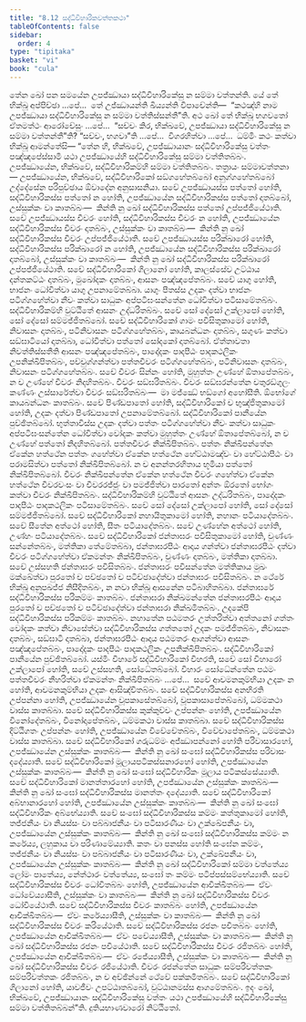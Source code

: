 ```yaml
---
title: "8.12 සද්ධිවිහාරිකවත්තකථා"
tableOfContents: false
sidebar:
  order: 4
type: "tipitaka"
basket: "vi"
book: "cula"
---
```



<DynamicBreadcrumb />

<Division number="377" book="cula">

<Paragraph number="1725" book="cula">
තේන ඛෝ පන සමයේන උපජ්ඣායා සද්ධිවිහාරිකේසු න සම්මා වත්තන්ති. යේ තේ භික්ඛූ අප්පිච්ඡා …පේ…  තේ උජ්ඣායන්ති ඛිය්‍යන්ති විපාචේන්ති—  “කථඤ්හි නාම උපජ්ඣායා සද්ධිවිහාරිකේසු න සම්මා වත්තිස්සන්තී”ති. අථ ඛෝ තේ භික්ඛූ භගවතෝ ඒතමත්ථං ආරෝචේසුං …පේ…  “සච්චං කිර, භික්ඛවේ, උපජ්ඣායා සද්ධිවිහාරිකේසු න සම්මා වත්තන්තී”ති? “සච්චං, භගවා”ති …පේ…  විගරහිත්වා …පේ…  ධම්මිං කථං කත්වා භික්ඛූ ආමන්තේසි—
</Paragraph>

</Division>
<Division number="378" book="cula">

<Paragraph number="1726" book="cula">
“තේන හි, භික්ඛවේ, උපජ්ඣායානං සද්ධිවිහාරිකේසු වත්තං පඤ්ඤපේස්සාමි යථා උපජ්ඣායේහි සද්ධිවිහාරිකේසු සම්මා වත්තිතබ්බං. උපජ්ඣායේන, භික්ඛවේ, සද්ධිවිහාරිකම්හි සම්මා වත්තිතබ්බං. තත්‍රායං සම්මාවත්තනා—
</Paragraph>

<Paragraph number="1727" book="cula">
උපජ්ඣායේන, භික්ඛවේ, සද්ධිවිහාරිකෝ සඞ්ගහේතබ්බෝ අනුග්ගහේතබ්බෝ උද්දේසේන පරිපුච්ඡාය ඕවාදේන අනුසාසනියා. සචේ උපජ්ඣායස්ස පත්තෝ හෝති, සද්ධිවිහාරිකස්ස පත්තෝ න හෝති, උපජ්ඣායේන සද්ධිවිහාරිකස්ස පත්තෝ දාතබ්බෝ, උස්සුක්කං වා කාතබ්බං—  කින්ති නු ඛෝ සද්ධිවිහාරිකස්ස පත්තෝ උප්පජ්ජියේථාති. සචේ උපජ්ඣායස්ස චීවරං හෝති, සද්ධිවිහාරිකස්ස චීවරං න හෝති, උපජ්ඣායේන සද්ධිවිහාරිකස්ස චීවරං දාතබ්බං, උස්සුක්කං වා කාතබ්බං—  කින්ති නු ඛෝ සද්ධිවිහාරිකස්ස චීවරං උප්පජ්ජියේථාති. සචේ උපජ්ඣායස්ස පරික්ඛාරෝ හෝති, සද්ධිවිහාරිකස්ස පරික්ඛාරෝ න හෝති, උපජ්ඣායේන සද්ධිවිහාරිකස්ස පරික්ඛාරෝ දාතබ්බෝ, උස්සුක්කං වා කාතබ්බං—  කින්ති නු ඛෝ සද්ධිවිහාරිකස්ස පරික්ඛාරෝ උප්පජ්ජියේථාති.
</Paragraph>

<Paragraph number="1728" book="cula">
සචේ සද්ධිවිහාරිකෝ ගිලානෝ හෝති, කාලස්සේව උට්ඨාය දන්තකට්ඨං දාතබ්බං, මුඛෝදකං දාතබ්බං, ආසනං පඤ්ඤපේතබ්බං. සචේ යාගු හෝති, භාජනං ධෝවිත්වා යාගු උපනාමේතබ්බා. යාගුං පීතස්ස උදකං දත්වා භාජනං පටිග්ගහේත්වා නීචං කත්වා සාධුකං අප්පටිඝංසන්තේන ධෝවිත්වා පටිසාමේතබ්බං. සද්ධිවිහාරිකම්හි වුට්ඨිතේ ආසනං උද්ධරිතබ්බං. සචේ සෝ දේසෝ උක්ලාපෝ හෝති, සෝ දේසෝ සම්මජ්ජිතබ්බෝ.
</Paragraph>

<Paragraph number="1729" book="cula">
සචේ සද්ධිවිහාරිකෝ ගාමං පවිසිතුකාමෝ හෝති, නිවාසනං දාතබ්බං, පටිනිවාසනං පටිග්ගහේතබ්බං, කායබන්ධනං දාතබ්බං, සගුණං කත්වා සඞ්ඝාටියෝ දාතබ්බා, ධෝවිත්වා පත්තෝ සෝදකෝ දාතබ්බෝ.
</Paragraph>

<Paragraph number="1730" book="cula">
ඒත්තාවතා නිවත්තිස්සතීති ආසනං පඤ්ඤපේතබ්බං, පාදෝදකං පාදපීඨං පාදකථලිකං උපනික්ඛිපිතබ්බං, පච්චුග්ගන්ත්වා පත්තචීවරං පටිග්ගහේතබ්බං, පටිනිවාසනං දාතබ්බං, නිවාසනං පටිග්ගහේතබ්බං. සචේ චීවරං සින්නං හෝති, මුහුත්තං උණ්හේ ඕතාපේතබ්බං, න ච උණ්හේ චීවරං නිදහිතබ්බං. චීවරං සඞ්ඝරිතබ්බං. චීවරං සඞ්ඝරන්තේන චතුරඞ්ගුලං කණ්ණං උස්සාරේත්වා චීවරං සඞ්ඝරිතබ්බං—  මා මජ්ඣේ භඞ්ගෝ අහෝසීති. ඕභෝගේ කායබන්ධනං කාතබ්බං.
</Paragraph>

<Paragraph number="1731" book="cula">
සචේ පිණ්ඩපාතෝ හෝති, සද්ධිවිහාරිකෝ ච භුඤ්ජිතුකාමෝ හෝති, උදකං දත්වා පිණ්ඩපාතෝ උපනාමේතබ්බෝ. සද්ධිවිහාරිකෝ පානීයේන පුච්ඡිතබ්බෝ. භුත්තාවිස්ස උදකං දත්වා පත්තං පටිග්ගහේත්වා නීචං කත්වා සාධුකං අප්පටිඝංසන්තේන ධෝවිත්වා වෝදකං කත්වා මුහුත්තං උණ්හේ ඕතාපේතබ්බෝ, න ච උණ්හේ පත්තෝ නිදහිතබ්බෝ. පත්තචීවරං නික්ඛිපිතබ්බං. පත්තං නික්ඛිපන්තේන ඒකේන හත්ථේන පත්තං ගහේත්වා ඒකේන හත්ථේන හේට්ඨාමඤ්චං වා හේට්ඨාපීඨං වා පරාමසිත්වා පත්තෝ නික්ඛිපිතබ්බෝ. න ච අනන්තරහිතාය භූමියා පත්තෝ නික්ඛිපිතබ්බෝ. චීවරං නික්ඛිපන්තේන ඒකේන හත්ථේන චීවරං ගහේත්වා ඒකේන හත්ථේන චීවරවංසං වා චීවරරජ්ජුං වා පමජ්ජිත්වා පාරතෝ අන්තං ඕරතෝ භෝගං කත්වා චීවරං නික්ඛිපිතබ්බං. සද්ධිවිහාරිකම්හි වුට්ඨිතේ ආසනං උද්ධරිතබ්බං, පාදෝදකං පාදපීඨං පාදකථලිකං පටිසාමේතබ්බං. සචේ සෝ දේසෝ උක්ලාපෝ හෝති, සෝ දේසෝ සම්මජ්ජිතබ්බෝ.
</Paragraph>

<Paragraph number="1732" book="cula">
සචේ සද්ධිවිහාරිකෝ නහායිතුකාමෝ හෝති, නහානං පටියාදේතබ්බං. සචේ සීතේන අත්ථෝ හෝති, සීතං පටියාදේතබ්බං. සචේ උණ්හේන අත්ථෝ හෝති, උණ්හං පටියාදේතබ්බං.
</Paragraph>

<Paragraph number="1733" book="cula">
සචේ සද්ධිවිහාරිකෝ ජන්තාඝරං පවිසිතුකාමෝ හෝති, චුණ්ණං සන්නේතබ්බං, මත්තිකා තේමේතබ්බා, ජන්තාඝරපීඨං ආදාය ගන්ත්වා ජන්තාඝරපීඨං දත්වා චීවරං පටිග්ගහේත්වා ඒකමන්තං නික්ඛිපිතබ්බං, චුණ්ණං දාතබ්බං, මත්තිකා දාතබ්බා. සචේ උස්සහති ජන්තාඝරං පවිසිතබ්බං. ජන්තාඝරං පවිසන්තේන මත්තිකාය මුඛං මක්ඛේත්වා පුරතෝ ච පච්ඡතෝ ච පටිච්ඡාදේත්වා ජන්තාඝරං පවිසිතබ්බං. න ථේරේ භික්ඛූ අනුපඛජ්ජ නිසීදිතබ්බං, න නවා භික්ඛූ ආසනේන පටිබාහිතබ්බා. ජන්තාඝරේ සද්ධිවිහාරිකස්ස පරිකම්මං කාතබ්බං. ජන්තාඝරා නික්ඛමන්තේන ජන්තාඝරපීඨං ආදාය පුරතෝ ච පච්ඡතෝ ච පටිච්ඡාදේත්වා ජන්තාඝරා නික්ඛමිතබ්බං.
</Paragraph>

<Paragraph number="1734" book="cula">
උදකේපි සද්ධිවිහාරිකස්ස පරිකම්මං කාතබ්බං. නහාතේන පඨමතරං උත්තරිත්වා අත්තනෝ ගත්තං වෝදකං කත්වා නිවාසේත්වා සද්ධිවිහාරිකස්ස ගත්තතෝ උදකං පමජ්ජිතබ්බං, නිවාසනං දාතබ්බං, සඞ්ඝාටි දාතබ්බා, ජන්තාඝරපීඨං ආදාය පඨමතරං ආගන්ත්වා ආසනං පඤ්ඤපේතබ්බං, පාදෝදකං පාදපීඨං පාදකථලිකං උපනික්ඛිපිතබ්බං. සද්ධිවිහාරිකෝ පානීයේන පුච්ඡිතබ්බෝ.
</Paragraph>

<Paragraph number="1735" book="cula">
යස්මිං විහාරේ සද්ධිවිහාරිකෝ විහරති, සචේ සෝ විහාරෝ උක්ලාපෝ හෝති, සචේ උස්සහති, සෝධේතබ්බෝ. විහාරං සෝධේන්තේන පඨමං පත්තචීවරං නීහරිත්වා ඒකමන්තං නික්ඛිපිතබ්බං …පේ…  සචේ ආචමනකුම්භියා උදකං න හෝති, ආචමනකුම්භියා උදකං ආසිඤ්චිතබ්බං.
</Paragraph>

<Paragraph number="1736" book="cula">
සචේ සද්ධිවිහාරිකස්ස අනභිරති උප්පන්නා හෝති, උපජ්ඣායේන වූපකාසේතබ්බෝ, වූපකාසාපේතබ්බෝ, ධම්මකථා වාස්ස කාතබ්බා. සචේ සද්ධිවිහාරිකස්ස කුක්කුච්චං උප්පන්නං හෝති, උපජ්ඣායේන විනෝදේතබ්බං, විනෝදාපේතබ්බං, ධම්මකථා වාස්ස කාතබ්බා. සචේ සද්ධිවිහාරිකස්ස දිට්ඨිගතං උප්පන්නං හෝති, උපජ්ඣායේන විවේචේතබ්බං, විවේචාපේතබ්බං, ධම්මකථා වාස්ස කාතබ්බා. සචේ සද්ධිවිහාරිකෝ ගරුධම්මං අජ්ඣාපන්නෝ හෝති පරිවාසාරහෝ, උපජ්ඣායේන උස්සුක්කං කාතබ්බං—  කින්ති නු ඛෝ සංඝෝ සද්ධිවිහාරිකස්ස පරිවාසං දදේය්‍යාති. සචේ සද්ධිවිහාරිකෝ මූලායපටිකස්සනාරහෝ හෝති, උපජ්ඣායේන උස්සුක්කං කාතබ්බං—  කින්ති නු ඛෝ සංඝෝ සද්ධිවිහාරිකං මූලාය පටිකස්සේය්‍යාති. සචේ සද්ධිවිහාරිකෝ මානත්තාරහෝ හෝති, උපජ්ඣායේන උස්සුක්කං කාතබ්බං—  කින්ති නු ඛෝ සංඝෝ සද්ධිවිහාරිකස්ස මානත්තං දදේය්‍යාති. සචේ සද්ධිවිහාරිකෝ අබ්භානාරහෝ හෝති, උපජ්ඣායේන උස්සුක්කං කාතබ්බං—  කින්ති නු ඛෝ සංඝෝ සද්ධිවිහාරිකං අබ්භේය්‍යාති. සචේ සංඝෝ සද්ධිවිහාරිකස්ස කම්මං කත්තුකාමෝ හෝති, තජ්ජනීයං වා නියස්සං වා පබ්බාජනීයං වා පටිසාරණීයං වා උක්ඛේපනීයං වා, උපජ්ඣායේන උස්සුක්කං කාතබ්බං—  කින්ති නු ඛෝ සංඝෝ සද්ධිවිහාරිකස්ස කම්මං න කරේය්‍ය, ලහුකාය වා පරිණාමේය්‍යාති. කතං වා පනස්ස හෝති සංඝේන කම්මං, තජ්ජනීයං වා නියස්සං වා පබ්බාජනීයං වා පටිසාරණීයං වා, උක්ඛේපනීයං වා, උපජ්ඣායේන උස්සුක්කං කාතබ්බං—  කින්ති නු ඛෝ සද්ධිවිහාරිකෝ සම්මා වත්තේය්‍ය ලෝමං පාතේය්‍ය, නේත්ථාරං වත්තේය්‍ය, සංඝෝ තං කම්මං පටිප්පස්සම්භේය්‍යාති.
</Paragraph>

<Paragraph number="1737" book="cula">
සචේ සද්ධිවිහාරිකස්ස චීවරං ධෝවිතබ්බං හෝති, උපජ්ඣායේන ආචික්ඛිතබ්බං—  ඒවං ධෝවේය්‍යාසීති, උස්සුක්කං වා කාතබ්බං—  කින්ති නු ඛෝ සද්ධිවිහාරිකස්ස චීවරං ධෝවියේථාති. සචේ සද්ධිවිහාරිකස්ස චීවරං කාතබ්බං හෝති, උපජ්ඣායේන ආචික්ඛිතබ්බං—  ඒවං කරේය්‍යාසීති, උස්සුක්කං වා කාතබ්බං—  කින්ති නු ඛෝ සද්ධිවිහාරිකස්ස චීවරං කරියේථාති. සචේ සද්ධිවිහාරිකස්ස රජනං පචිතබ්බං හෝති, උපජ්ඣායේන ආචික්ඛිතබ්බං—  ඒවං පචේය්‍යාසීති, උස්සුක්කං වා කාතබ්බං—  කින්ති නු ඛෝ සද්ධිවිහාරිකස්ස රජනං පචියේථාති. සචේ සද්ධිවිහාරිකස්ස චීවරං රජිතබ්බං හෝති, උපජ්ඣායේන ආචික්ඛිතබ්බං—  ඒවං රජේය්‍යාසීති, උස්සුක්කං වා කාතබ්බං—  කින්ති නු ඛෝ සද්ධිවිහාරිකස්ස චීවරං රජියේථාති. චීවරං රජන්තේන සාධුකං සම්පරිවත්තකං සම්පරිවත්තකං රජිතබ්බං, න ච අච්ඡින්නේ ථේවේ පක්කමිතබ්බං. සචේ සද්ධිවිහාරිකෝ ගිලානෝ හෝති, යාවජීවං උපට්ඨාතබ්බෝ, වුට්ඨානමස්ස ආගමේතබ්බං. ඉදං ඛෝ, භික්ඛවේ, උපජ්ඣායානං සද්ධිවිහාරිකේසු වත්තං යථා උපජ්ඣායේහි සද්ධිවිහාරිකේසු සම්මා වත්තිතබ්බන්”ති.

</Paragraph>
</Division>

<Paragraph number="1738" type="center" book="cula">
දුතියභාණවාරෝ නිට්ඨිතෝ.
</Paragraph>
